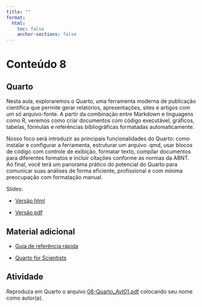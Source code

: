 ```yaml
---
title: ""
format:
  html:
    toc: false
    anchor-sections: false
---
```


# Conteúdo 8

## Quarto

Nesta aula, exploraremos o Quarto, uma ferramenta moderna de publicação científica que permite gerar relatórios, apresentações, sites e artigos com um só arquivo-fonte. A partir da combinação entre Markdown e linguagens como R, veremos como criar documentos com código executável, gráficos, tabelas, fórmulas e referências bibliográficas formatadas automaticamente.

Nosso foco será introduzir as principais funcionalidades do Quarto: como instalar e configurar a ferramenta, estruturar um arquivo .qmd, usar blocos de código com controle de exibição, formatar texto, compilar documentos para diferentes formatos e incluir citações conforme as normas da ABNT. Ao final, você terá um panorama prático do potencial do Quarto para comunicar suas análises de forma eficiente, profissional e com mínima preocupação com formatação manual.

Slides:

- [Versão html](/slides/08-Quarto/08-Quarto.html){target="_blank"}

- [Versão pdf](/PDF_slides/08-Quarto.pdf){target="_blank"}


## Material adicional

- [Guia de referência rápida](/PDF_slides/quarto.pdf){target="_blank"}

- [Quarto for Scientists](https://qmd4sci.njtierney.com/){target="_blank"}


## Atividade

Reproduza em Quarto o arquivo [08-Quarto_Avt01.pdf](/PDF_slides/08-Quarto_Avt01.pdf){target="_blank"} colocando seu nome como autor(a).

